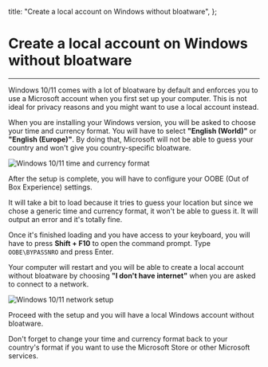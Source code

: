 

  title: "Create a local account on Windows without bloatware",
};

<h1>Create a local account on Windows without bloatware</h1>

<hr />

Windows 10/11 comes with a lot of bloatware by default and enforces you to use a Microsoft account when you first set up your computer. This is not ideal for privacy reasons and you might want to use a local account instead.

When you are installing your Windows version, you will be asked to choose your time and currency format. You will have to select **"English (World)"** or **"English (Europe)"**. By doing that, Microsoft will not be able to guess your country and won't give you country-specific bloatware.

<Image
  src={screenshot}
  alt="Windows 10/11 time and currency format"
  placeholder="blur"
  priority
/>

After the setup is complete, you will have to configure your OOBE (Out of Box Experience) settings.

It will take a bit to load because it tries to guess your location but since we chose a generic time and currency format, it won't be able to guess it. It will output an error and it's totally fine.

Once it's finished loading and you have access to your keyboard, you will have to press **Shift + F10** to open the command prompt. Type `OOBE\BYPASSNRO` and press Enter.

Your computer will restart and you will be able to create a local account without bloatware by choosing **"I don't have internet"** when you are asked to connect to a network.

<Image
  src={screenshot2}
  alt="Windows 10/11 network setup"
  placeholder="blur"
  priority
/>

Proceed with the setup and you will have a local Windows account without bloatware.

Don't forget to change your time and currency format back to your country's format if you want to use the Microsoft Store or other Microsoft services.
